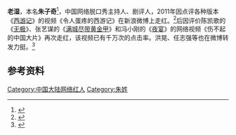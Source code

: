 {{multiple issues|
{{expand|time=2015-05-13T07:07:52+00:00}}
{{refimprove|time=2015-05-13T07:07:52+00:00}}
}}
'''老湿'''，本名'''朱子奇'''<ref>{{cite web|title=聊城：犀利“老湿”网络蹿红 缔造点击传奇_聊城新闻网|url=http://news.lcxw.cn/liaocheng/shehui/20111205/170384.html|accessdate=2016-01-17}} </ref>，中国网络脱口秀主持人、剧评人，2011年因点评各种版本《[[西游记|西游记]]》的视频《令人蛋疼的西游记》在新浪微博上走红。<ref>{{cite web|url=http://ent.sina.com.cn/v/m/2011-08-23/11383394445.shtml?from=wap|title=爆笑《蛋疼的西游》走红 日版女唐僧弟子玩基情|publisher=}}</ref>后因评价陈凯歌的《[[无极|无极]]》、张艺谋的《[[满城尽带黄金甲|满城尽带黄金甲]]》和冯小刚的《[[夜宴|夜宴]]》的网络视频《伤不起的中国大片》再次走红，该视频已有千万次的点击率。洪晃、任志强等也在微博转发力挺。<ref>{{cite web|url=http://www.wzrb.com.cn/mobile_show.aspx?id=293717|title=温州日报瓯网 - 吐槽国产大片 岂止是有才 简直就是有才！|publisher=}}</ref>

== 参考资料 ==
{{reflist}}

[[Category:中国大陆网络红人|Category:中国大陆网络红人]]
[[Category:朱姓|Category:朱姓]]